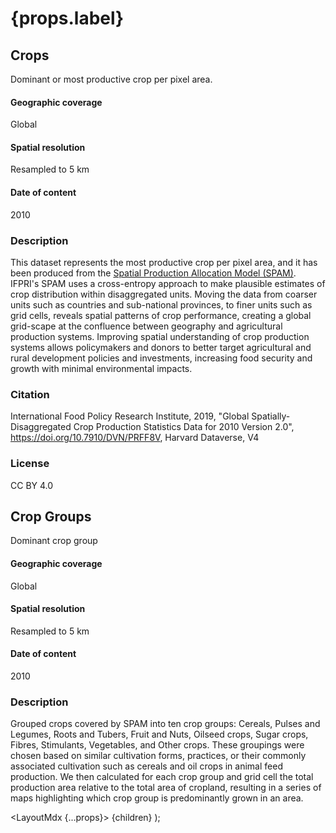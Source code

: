 
# {props.label}

## Crops
Dominant or most productive crop per pixel area.

#### Geographic coverage
Global

#### Spatial resolution
Resampled to 5 km

#### Date of content
2010

### Description
This dataset represents the most productive crop per pixel area, and it has been produced from the
[Spatial Production Allocation Model (SPAM)](https://dataverse.harvard.edu/dataset.xhtml?persistentId=doi:10.7910/DVN/PRFF8V).
IFPRI's SPAM uses a cross-entropy approach to make plausible estimates of crop distribution within disaggregated units.
Moving the data from coarser units such as countries and sub-national provinces,
to finer units such as grid cells, reveals spatial patterns of crop performance,
creating a global grid-scape at the confluence between geography and agricultural production systems.
Improving spatial understanding of crop production systems allows policymakers and donors
to better target agricultural and rural development policies and investments,
increasing food security and growth with minimal environmental impacts.


### Citation
International Food Policy Research Institute, 2019, "Global Spatially-Disaggregated Crop Production Statistics Data for 2010 Version 2.0", https://doi.org/10.7910/DVN/PRFF8V, Harvard Dataverse, V4

### License
CC BY 4.0

## Crop Groups
Dominant crop group

#### Geographic coverage
Global

#### Spatial resolution
Resampled to 5 km

#### Date of content
2010

### Description
Grouped crops covered by SPAM into ten crop groups: Cereals, Pulses and Legumes, 
Roots and Tubers, Fruit and Nuts, Oilseed crops, Sugar crops, Fibres, Stimulants, Vegetables, and Other crops. 
These groupings were chosen based on similar cultivation forms, practices, or their commonly
associated cultivation such as cereals and oil crops in animal feed production. We then
calculated for each crop group and grid cell the total production area relative to the total area
of cropland, resulting in a series of maps highlighting which crop group is predominantly grown
in an area.

  <LayoutMdx {...props}>
    {children}
  </LayoutMdx>
);
